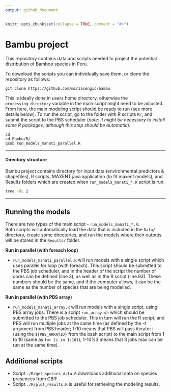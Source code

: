 ```yaml
---
output: github_document
---
```


<!-- README.md is generated from README.Rmd. Please edit that file -->

```r
knitr::opts_chunk$set(collapse = TRUE, comment = "#>")
```

# Bambu project  

This repository contains data and scripts needed to project the potential distribution of Bamboo species in Peru.

To download the scripts you can individually save them, or clone the repository as follows:  

```git
git clone https://github.com/mirzacengic/bambu
```

This is ideally done in users home directory, otherwise the `processing_directory` variable in the main script might need to be adjusted. From here, the main modeling script should be ready to run (see more details below). To run the script, go to the folder with R scripts `R/`, and submit the script to the PBS scheduler (*note: it might be necessary to install some R packages, although this step should be automatic*).

```git
cd
cd Bambu/R/
qsub run_models_manati_parallel.R
```


---

#### Directory structure
Bambu project contains directory for input data (environmental predictors & shapefiles), R scripts, MAXENT java application (to fit maxent models), and Results folders which are created when `run_models_manati_*.R` script is run.  
```bash
tree -dL 2
```

---  

## Running the models  

There are two types of the main script - `run_models_manati_*.R`.  
Both scripts will automatically load the data that is included in the `Data/` directory, create some directories, and run the models where their outputs will be stored in the `Results/` folder.

**Run in parallel (with foreach loop)** 

- `run_models_manati_parallel.R` will run models with a single script which uses parallel for loop (with foreach). This script should be submitted to the PBS job scheduler, and in the header of the script the number of cores can be defined (line 3), as well as in the R script (line 93). These numbers should be the same, and if the computer allows, it can be the same as the number of species that are being modelled.  

**Run in parallel (with PBS array)**

- `run_models_manati_array.R` will run models with a single script, using PBS array jobs. There is a script `run_array.sh` which should be submitted to the PBS job scheduler. This in turn will run the R script, and PBS will run multiple jobs at the same time (as defined by the *-t* argument from PBS header; 1-10 means that PBS will pass iterator i (using the `${PBS_ARRAYID}` from the bash script) to the main script from 1 to 10 (same as `for (i in 1:10)`); 1-10%3 means that 3 jobs max can be run at the same time). 

## Additional scripts

- Script `./R/get_species_data.R` downloads additional data on species presences from GBIF.  
- Script `./R/plot_results.R` is useful for retrieving the modeling results.  